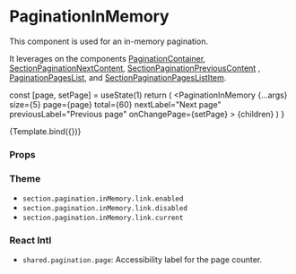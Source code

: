 
<Meta
  title="Components/Pagination/PaginationInMemory"
  component={PaginationInMemory}
/>

# PaginationInMemory

This component is used for an in-memory pagination.

It leverages on the components [PaginationContainer](/docs/components-section-PaginationContainer--default-story), [SectionPaginationNextContent](/docs/components-section-SectionPaginationNextContent--default-story), [SectionPaginationPreviousContent](/docs/components-section-SectionPaginationPreviousContent--default-story) , [PaginationPagesList](/docs/components-section-PaginationPagesList--default-story), and [SectionPaginationPagesListItem](/docs/components-section-SectionPaginationPagesListItem--default-story).

  const [page, setPage] = useState(1)
  return (
    <PaginationInMemory
      {...args}
      size={5}
      page={page}
      total={60}
      nextLabel="Next page"
      previousLabel="Previous page"
      onChangePage={setPage}
    >
      {children}
    </PaginationInMemory>
  )
}

<Canvas>
  <Story name="Default" args={{ className: 'bg-primary' }}>
    {Template.bind({})}
  </Story>
</Canvas>

### Props

<ArgsTable story="Default" />

### Theme

- `section.pagination.inMemory.link.enabled`
- `section.pagination.inMemory.link.disabled`
- `section.pagination.inMemory.link.current`

### React Intl

- `shared.pagination.page`: Accessibility label for the page counter.
